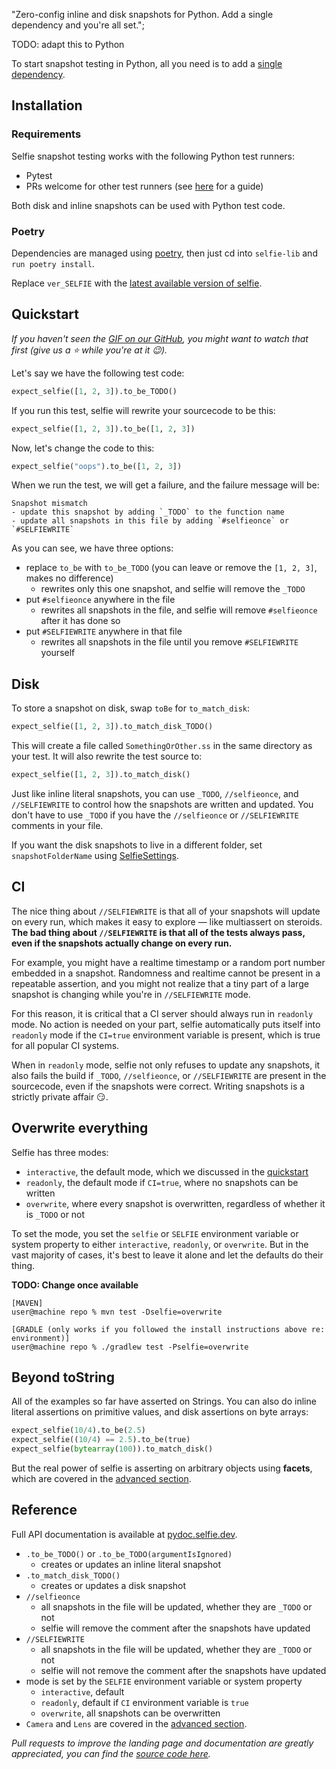 
  "Zero-config inline and disk snapshots for Python. Add a single dependency and you're all set.";

<DocsImage imgAbsoluteUrl={imageUrl} />

TODO: adapt this to Python

To start snapshot testing in Python, all you need is to add a [single dependency](https://pypi.org/project/pytest-selfie/).

## Installation

### Requirements

Selfie snapshot testing works with the following Python test runners:

- Pytest
- PRs welcome for other test runners (see [here](https://github.com/diffplug/selfie/issues/350) for a guide)

Both disk and inline snapshots can be used with Python test code.

### Poetry

Dependencies are managed using [poetry](https://python-poetry.org/docs/#installing-with-the-official-installer),
then just cd into `selfie-lib` and `run poetry install`.

Replace `ver_SELFIE` with the [latest available version of selfie](https://github.com/diffplug/selfie/blob/main/python/CHANGELOG.md).

## Quickstart

_If you haven't seen the [GIF on our GitHub](https://github.com/diffplug/selfie), you might want to watch that first (give us a ⭐ while you're at it 😉)._

Let's say we have the following test code:

```python
expect_selfie([1, 2, 3]).to_be_TODO()
```

If you run this test, selfie will rewrite your sourcecode to be this:

```python
expect_selfie([1, 2, 3]).to_be([1, 2, 3])
```

Now, let's change the code to this:

```python
expect_selfie("oops").to_be([1, 2, 3])
```

When we run the test, we will get a failure, and the failure message will be:

```
Snapshot mismatch
- update this snapshot by adding `_TODO` to the function name
- update all snapshots in this file by adding `#selfieonce` or `#SELFIEWRITE`
```

As you can see, we have three options:

- replace `to_be` with `to_be_TODO` (you can leave or remove the `[1, 2, 3]`, makes no difference)
  - rewrites only this one snapshot, and selfie will remove the `_TODO`
- put `#selfieonce` anywhere in the file
  - rewrites all snapshots in the file, and selfie will remove `#selfieonce` after it has done so
- put `#SELFIEWRITE` anywhere in that file
  - rewrites all snapshots in the file until you remove `#SELFIEWRITE` yourself

## Disk

To store a snapshot on disk, swap `toBe` for `to_match_disk`:

```python
expect_selfie([1, 2, 3]).to_match_disk_TODO()
```

This will create a file called `SomethingOrOther.ss` in the same directory as your test. It will also rewrite the test source to:

```python
expect_selfie([1, 2, 3]).to_match_disk()
```

Just like inline literal snapshots, you can use `_TODO`, `//selfieonce`, and `//SELFIEWRITE` to control how the snapshots are written and updated. You don't have to use `_TODO` if you have the `//selfieonce` or `//SELFIEWRITE` comments in your file.

If you want the disk snapshots to live in a different folder, set `snapshotFolderName` using [SelfieSettings](https://pydoc.selfie.dev/namespacepytest__selfie_1_1SelfieSettingsAPI).

## CI

The nice thing about `//SELFIEWRITE` is that all of your snapshots will update on every run, which makes it easy to explore — like multiassert on steroids. **The bad thing about `//SELFIEWRITE` is that all of the tests always pass, even if the snapshots actually change on every run.**

For example, you might have a realtime timestamp or a random port number embedded in a snapshot. Randomness and realtime cannot be present in a repeatable assertion, and you might not realize that a tiny part of a large snapshot is changing while you're in `//SELFIEWRITE` mode.

For this reason, it is critical that a CI server should always run in `readonly` mode. No action is needed on your part, selfie automatically puts itself into `readonly` mode if the `CI=true` environment variable is present, which is true for all popular CI systems.

When in `readonly` mode, selfie not only refuses to update any snapshots, it also fails the build if `_TODO`, `//selfieonce`, or `//SELFIEWRITE` are present in the sourcecode, even if the snapshots were correct. Writing snapshots is a strictly private affair 😏.

## Overwrite everything

Selfie has three modes:

- `interactive`, the default mode, which we discussed in the [quickstart](#quickstart)
- `readonly`, the default mode if `CI=true`, where no snapshots can be written
- `overwrite`, where every snapshot is overwritten, regardless of whether it is `_TODO` or not

To set the mode, you set the `selfie` or `SELFIE` environment variable or system property to either `interactive`, `readonly`, or `overwrite`. But in the vast majority of cases, it's best to leave it alone and let the defaults do their thing.

**TODO: Change once available**

```console
[MAVEN]
user@machine repo % mvn test -Dselfie=overwrite

[GRADLE (only works if you followed the install instructions above re: environment)]
user@machine repo % ./gradlew test -Pselfie=overwrite
```

## Beyond toString

All of the examples so far have asserted on Strings. You can also do inline literal assertions on primitive values, and disk assertions on byte arrays:

```python
expect_selfie(10/4).to_be(2.5)
expect_selfie((10/4) == 2.5).to_be(true)
expect_selfie(bytearray(100)).to_match_disk()
```

But the real power of selfie is asserting on arbitrary objects using **facets**, which are covered in the [advanced section](/py/facets).

## Reference

Full API documentation is available at [pydoc.selfie.dev](https://pydoc.selfie.dev).

- `.to_be_TODO()` or `.to_be_TODO(argumentIsIgnored)`
  - creates or updates an inline literal snapshot
- `.to_match_disk_TODO()`
  - creates or updates a disk snapshot
- `//selfieonce`
  - all snapshots in the file will be updated, whether they are `_TODO` or not
  - selfie will remove the comment after the snapshots have updated
- `//SELFIEWRITE`
  - all snapshots in the file will be updated, whether they are `_TODO` or not
  - selfie will not remove the comment after the snapshots have updated
- mode is set by the `SELFIE` environment variable or system property
  - `interactive`, default
  - `readonly`, default if `CI` environment variable is `true`
  - `overwrite`, all snapshots can be overwritten
- `Camera` and `Lens` are covered in the [advanced section](/py/facets).

_Pull requests to improve the landing page and documentation are greatly appreciated, you can find the [source code here](https://github.com/diffplug/selfie)._
